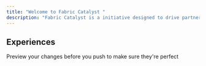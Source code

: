 ```yaml
---
title: "Welcome to Fabric Catalyst "
description: "Fabric Catalyst is a initiative designed to drive partner adoption and innovation trought Microsoft Fabric, a unified platform for data and analytics. The initiative empowers Microsoft partners to build high-impact, scalable data and AI solutions by providing a structured framework, best practices, and playbooks for various data capabilities."
---
```


## Experiences

<CardGroup cols={2}>
  <Card title="Preview Changes" icon="image" href="https://mintlify.com/docs/development">
    Preview your changes before you push to make sure they're perfect
  </Card>

  <Card title="Card" icon="sparkles" />

  <Card title="Card" icon="sparkles" />

  <Card title="Card" icon="sparkles" />

  <Card title="Card" icon="sparkles" />
</CardGroup>

##